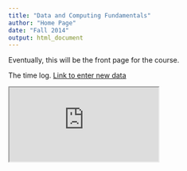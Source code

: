 ```yaml
---
title: "Data and Computing Fundamentals"
author: "Home Page"
date: "Fall 2014"
output: html_document
---
```


Eventually, this will be the front page for the course.

The time log. [Link to enter new data](https://docs.google.com/forms/d/1lH02nfMVvVmCxyus3TBHQvG58pV-cGDEcTfaBJAIk3k/viewform)

<iframe src="https://docs.google.com/spreadsheets/d/1ROnT3PBL_iVguJQPKrGAXncf-wHKzEYHQQtE7c6JYG4/pubhtml?widget=true&amp;headers=false"></iframe>

